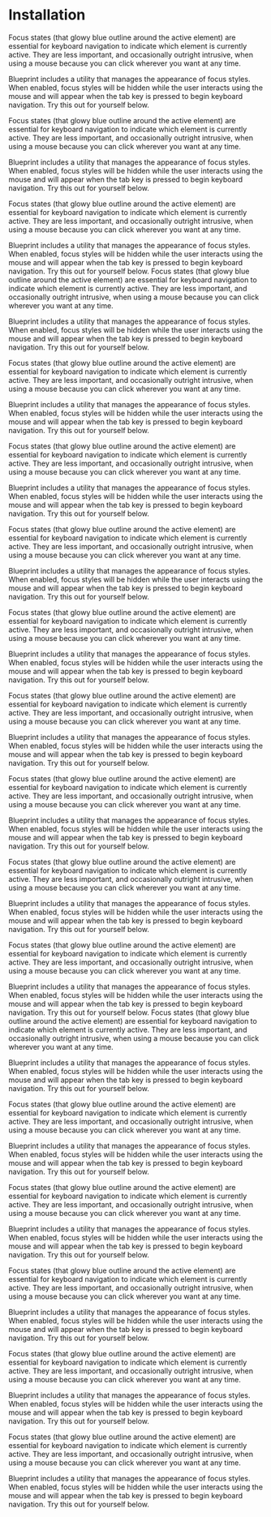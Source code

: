 # Installation

Focus states (that glowy blue outline around the active element) are essential for keyboard navigation to indicate which element is currently active. They are less important, and occasionally outright intrusive, when using a mouse because you can click wherever you want at any time.

Blueprint includes a utility that manages the appearance of focus styles. When enabled, focus styles will be hidden while the user interacts using the mouse and will appear when the tab key is pressed to begin keyboard navigation. Try this out for yourself below.

Focus states (that glowy blue outline around the active element) are essential for keyboard navigation to indicate which element is currently active. They are less important, and occasionally outright intrusive, when using a mouse because you can click wherever you want at any time.

Blueprint includes a utility that manages the appearance of focus styles. When enabled, focus styles will be hidden while the user interacts using the mouse and will appear when the tab key is pressed to begin keyboard navigation. Try this out for yourself below.

Focus states (that glowy blue outline around the active element) are essential for keyboard navigation to indicate which element is currently active. They are less important, and occasionally outright intrusive, when using a mouse because you can click wherever you want at any time.

Blueprint includes a utility that manages the appearance of focus styles. When enabled, focus styles will be hidden while the user interacts using the mouse and will appear when the tab key is pressed to begin keyboard navigation. Try this out for yourself below.
Focus states (that glowy blue outline around the active element) are essential for keyboard navigation to indicate which element is currently active. They are less important, and occasionally outright intrusive, when using a mouse because you can click wherever you want at any time.

Blueprint includes a utility that manages the appearance of focus styles. When enabled, focus styles will be hidden while the user interacts using the mouse and will appear when the tab key is pressed to begin keyboard navigation. Try this out for yourself below.

Focus states (that glowy blue outline around the active element) are essential for keyboard navigation to indicate which element is currently active. They are less important, and occasionally outright intrusive, when using a mouse because you can click wherever you want at any time.

Blueprint includes a utility that manages the appearance of focus styles. When enabled, focus styles will be hidden while the user interacts using the mouse and will appear when the tab key is pressed to begin keyboard navigation. Try this out for yourself below.

Focus states (that glowy blue outline around the active element) are essential for keyboard navigation to indicate which element is currently active. They are less important, and occasionally outright intrusive, when using a mouse because you can click wherever you want at any time.

Blueprint includes a utility that manages the appearance of focus styles. When enabled, focus styles will be hidden while the user interacts using the mouse and will appear when the tab key is pressed to begin keyboard navigation. Try this out for yourself below.

Focus states (that glowy blue outline around the active element) are essential for keyboard navigation to indicate which element is currently active. They are less important, and occasionally outright intrusive, when using a mouse because you can click wherever you want at any time.

Blueprint includes a utility that manages the appearance of focus styles. When enabled, focus styles will be hidden while the user interacts using the mouse and will appear when the tab key is pressed to begin keyboard navigation. Try this out for yourself below.

Focus states (that glowy blue outline around the active element) are essential for keyboard navigation to indicate which element is currently active. They are less important, and occasionally outright intrusive, when using a mouse because you can click wherever you want at any time.

Blueprint includes a utility that manages the appearance of focus styles. When enabled, focus styles will be hidden while the user interacts using the mouse and will appear when the tab key is pressed to begin keyboard navigation. Try this out for yourself below.

Focus states (that glowy blue outline around the active element) are essential for keyboard navigation to indicate which element is currently active. They are less important, and occasionally outright intrusive, when using a mouse because you can click wherever you want at any time.

Blueprint includes a utility that manages the appearance of focus styles. When enabled, focus styles will be hidden while the user interacts using the mouse and will appear when the tab key is pressed to begin keyboard navigation. Try this out for yourself below.

Focus states (that glowy blue outline around the active element) are essential for keyboard navigation to indicate which element is currently active. They are less important, and occasionally outright intrusive, when using a mouse because you can click wherever you want at any time.

Blueprint includes a utility that manages the appearance of focus styles. When enabled, focus styles will be hidden while the user interacts using the mouse and will appear when the tab key is pressed to begin keyboard navigation. Try this out for yourself below.

Focus states (that glowy blue outline around the active element) are essential for keyboard navigation to indicate which element is currently active. They are less important, and occasionally outright intrusive, when using a mouse because you can click wherever you want at any time.

Blueprint includes a utility that manages the appearance of focus styles. When enabled, focus styles will be hidden while the user interacts using the mouse and will appear when the tab key is pressed to begin keyboard navigation. Try this out for yourself below.

Focus states (that glowy blue outline around the active element) are essential for keyboard navigation to indicate which element is currently active. They are less important, and occasionally outright intrusive, when using a mouse because you can click wherever you want at any time.

Blueprint includes a utility that manages the appearance of focus styles. When enabled, focus styles will be hidden while the user interacts using the mouse and will appear when the tab key is pressed to begin keyboard navigation. Try this out for yourself below.
Focus states (that glowy blue outline around the active element) are essential for keyboard navigation to indicate which element is currently active. They are less important, and occasionally outright intrusive, when using a mouse because you can click wherever you want at any time.

Blueprint includes a utility that manages the appearance of focus styles. When enabled, focus styles will be hidden while the user interacts using the mouse and will appear when the tab key is pressed to begin keyboard navigation. Try this out for yourself below.

Focus states (that glowy blue outline around the active element) are essential for keyboard navigation to indicate which element is currently active. They are less important, and occasionally outright intrusive, when using a mouse because you can click wherever you want at any time.

Blueprint includes a utility that manages the appearance of focus styles. When enabled, focus styles will be hidden while the user interacts using the mouse and will appear when the tab key is pressed to begin keyboard navigation. Try this out for yourself below.

Focus states (that glowy blue outline around the active element) are essential for keyboard navigation to indicate which element is currently active. They are less important, and occasionally outright intrusive, when using a mouse because you can click wherever you want at any time.

Blueprint includes a utility that manages the appearance of focus styles. When enabled, focus styles will be hidden while the user interacts using the mouse and will appear when the tab key is pressed to begin keyboard navigation. Try this out for yourself below.

Focus states (that glowy blue outline around the active element) are essential for keyboard navigation to indicate which element is currently active. They are less important, and occasionally outright intrusive, when using a mouse because you can click wherever you want at any time.

Blueprint includes a utility that manages the appearance of focus styles. When enabled, focus styles will be hidden while the user interacts using the mouse and will appear when the tab key is pressed to begin keyboard navigation. Try this out for yourself below.

Focus states (that glowy blue outline around the active element) are essential for keyboard navigation to indicate which element is currently active. They are less important, and occasionally outright intrusive, when using a mouse because you can click wherever you want at any time.

Blueprint includes a utility that manages the appearance of focus styles. When enabled, focus styles will be hidden while the user interacts using the mouse and will appear when the tab key is pressed to begin keyboard navigation. Try this out for yourself below.

Focus states (that glowy blue outline around the active element) are essential for keyboard navigation to indicate which element is currently active. They are less important, and occasionally outright intrusive, when using a mouse because you can click wherever you want at any time.

Blueprint includes a utility that manages the appearance of focus styles. When enabled, focus styles will be hidden while the user interacts using the mouse and will appear when the tab key is pressed to begin keyboard navigation. Try this out for yourself below.
